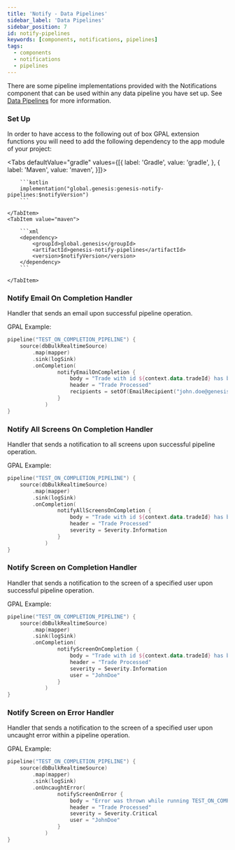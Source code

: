 ```yaml
---
title: 'Notify - Data Pipelines'
sidebar_label: 'Data Pipelines'
sidebar_position: 7
id: notify-pipelines
keywords: [components, notifications, pipelines]
tags:
  - components
  - notifications
  - pipelines
---
```



There are some pipeline implementations provided with the Notifications component that can be used within any data pipeline you have set up. See [Data Pipelines](/server/data-pipelines/introduction/) for more information.

### Set Up

In order to have access to the following out of box GPAL extension functions you will need to add the following dependency to the app module of your project:

<Tabs defaultValue="gradle" values={[{ label: 'Gradle', value: 'gradle', }, { label: 'Maven', value: 'maven', }]}>
    <TabItem value="gradle">

        ```kotlin
        implementation("global.genesis:genesis-notify-pipelines:$notifyVersion")
        ```

    </TabItem>
    <TabItem value="maven">

        ```xml
        <dependency>
            <groupId>global.genesis</groupId>
            <artifactId>genesis-notify-pipelines</artifactId>
            <version>$notifyVersion</version>
        </dependency>
        ```

    </TabItem>
</Tabs>

### Notify Email On Completion Handler

Handler that sends an email upon successful pipeline operation.

GPAL Example:

```kotlin
pipeline("TEST_ON_COMPLETION_PIPELINE") {
    source(dbBulkRealtimeSource)
        .map(mapper)
        .sink(logSink)
        .onCompletion(
                notifyEmailOnCompletion {
                    body = "Trade with id ${context.data.tradeId} has been processed"
                    header = "Trade Processed"
                    recipients = setOf(EmailRecipient("john.doe@genesis.global", EmailRecipientType.TO), EmailRecipient("jane.doe@genesis.global", EmailRecipientType.CC))
                }
            )
}
```

### Notify All Screens On Completion Handler

Handler that sends a notification to all screens upon successful pipeline operation.

GPAL Example:

```kotlin
pipeline("TEST_ON_COMPLETION_PIPELINE") {
    source(dbBulkRealtimeSource)
        .map(mapper)
        .sink(logSink)
        .onCompletion(
                notifyAllScreensOnCompletion {
                    body = "Trade with id ${context.data.tradeId} has been processed"
                    header = "Trade Processed"
                    severity = Severity.Information
                }
            )
}
```

### Notify Screen on Completion Handler

Handler that sends a notification to the screen of a specified user upon successful pipeline operation.

GPAL Example:

```kotlin
pipeline("TEST_ON_COMPLETION_PIPELINE") {
    source(dbBulkRealtimeSource)
        .map(mapper)
        .sink(logSink)
        .onCompletion(
                notifyScreenOnCompletion {
                    body = "Trade with id ${context.data.tradeId} has been processed"
                    header = "Trade Processed"
                    severity = Severity.Information
                    user = "JohnDoe"
                }
            )
}
```

### Notify Screen on Error Handler

Handler that sends a notification to the screen of a specified user upon uncaught error within a pipeline operation.

GPAL Example:

```kotlin
pipeline("TEST_ON_COMPLETION_PIPELINE") {
    source(dbBulkRealtimeSource)
        .map(mapper)
        .sink(logSink)
        .onUncaughtError(
                notifyScreenOnError {
                    body = "Error was thrown while running TEST_ON_COMPLETION_PIPELINE: ${this.error.message}"
                    header = "Trade Processed"
                    severity = Severity.Critical
                    user = "JohnDoe"
                }
            )
}
```
